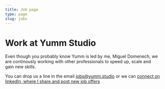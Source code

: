 ```yaml
---
title: Job page
type: page
slug: jobs
---
```


# Work at Yumm Studio

Even though you probably know Yumm is led by me, Miguel Domenech, we are continously working with other professionals to speed up, scale and gain new skills.

You can drop us a line in the email jobs@yumm.studio or we can <a href="https://linkedin.com/ln/migueldf10">connect on linkedIn, where I share and post new job offers</a>
